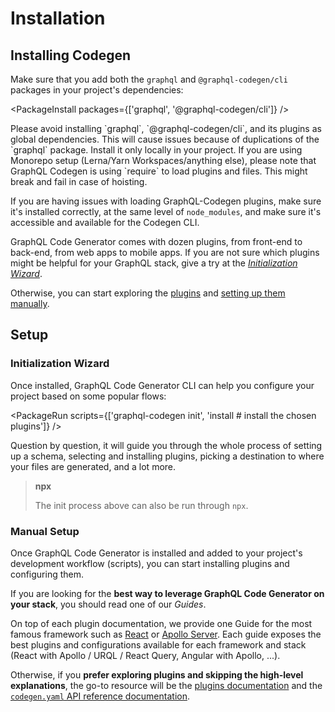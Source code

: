 
# Installation

## Installing Codegen

Make sure that you add both the `graphql` and `@graphql-codegen/cli` packages in your project's dependencies:

<PackageInstall packages={['graphql', '@graphql-codegen/cli']} />

<MDXWarning title="Global Installation">
Please avoid installing `graphql`, `@graphql-codegen/cli`, and its plugins as global dependencies. This will cause issues because of duplications of the `graphql` package. Install it only locally in your project.

</MDXWarning>

<MDXWarning title="Monorepo Project">
If you are using Monorepo setup (Lerna/Yarn Workspaces/anything else), please note that GraphQL Codegen is using `require` to load plugins and files. This might break and fail in case of hoisting.

If you are having issues with loading GraphQL-Codegen plugins, make sure it's installed correctly, at the same level of `node_modules`, and make sure it's accessible and available for the Codegen CLI.

</MDXWarning>

GraphQL Code Generator comes with dozen plugins, from front-end to back-end, from web apps to mobile apps. If you are not sure which plugins might be helpful for your GraphQL stack, give a try at the [_Initialization Wizard_](#initialization-wizard).

Otherwise, you can start exploring the [plugins](/plugins) and [setting up them manually](#manual-setup).

## Setup

### Initialization Wizard

Once installed, GraphQL Code Generator CLI can help you configure your project based on some popular flows:

<PackageRun scripts={['graphql-codegen init', 'install # install the chosen plugins']} />

Question by question, it will guide you through the whole process of setting up a schema, selecting and installing plugins, picking a destination to where your files are generated, and a lot more.

> **npx**
>
> The init process above can also be run through `npx`.

### Manual Setup

Once GraphQL Code Generator is installed and added to your project's development workflow (scripts), you can start installing plugins and configuring them.

If you are looking for the **best way to leverage GraphQL Code Generator on your stack**, you should read one of our _Guides_.

On top of each plugin documentation, we provide one Guide for the most famous framework such as [React](/docs/guides/react) or [Apollo Server](/docs/guides/graphql-server-apollo-yoga). Each guide exposes the best plugins and configurations available for each framework and stack (React with Apollo / URQL / React Query, Angular with Apollo, ...).

Otherwise, if you **prefer exploring plugins and skipping the high-level explanations**, the go-to resource will be the [plugins documentation](/plugins) and the [`codegen.yaml` API reference documentation](/docs/config-reference/codegen-config).
